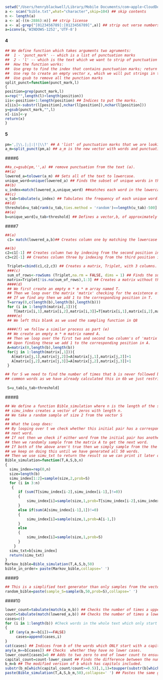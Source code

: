 


```r
setwd("/Users/henryblackwell/Library/Mobile Documents/com~apple~CloudDocs/University /Edinburgh /Statistical Programming/Group 35/statistical-programming-task-1")
a <- scan("bible.txt",what="character",skip=104) ## skip contents
n <- length(a)
a <- a[-((n-2886):n)] ## strip license
a <- a[-grep("[0123456789]:[0123456789]",a)] ## strip out verse numbers
a=iconv(a,'WINDOWS-1252','UTF-8')
```

#### 4 



```r
## We define function which takes arguments two agruments:
##  1 - 'punct_mark' -- which is a list of punctuation marks 
##  2 - 'l' -- which is the text which we want to strip of punctuation marks
##  How the function works:
##  Use grep to find the index that contains punctuation marks; return index.
##  Use rep to create an empty vector x, which we will put strings in to.
##  Use gsub to remove all the punction marks
split_punct=function(punct_mark,l)
{
position=grep(punct_mark,l) 
x=rep("",length(l)+length(position))  
iis<-position+1:length(position) ## Indices to put the marks.
x[iis]<-substr(l[position],nchar(l[position]),nchar(l[position])) 
y=gsub(punct_mark,"",l)  
x[-iis]<-y
return(x)
}
```

#### 5
```r
pm=',|\\.|;|:|!|\\?' ## A 'list' of punctuation marks that we are looking to separate.
a_m=split_punct(pm,a) ## a_m is the new vector with words and punctuation marks in separate entries.
```


####6
```r
##a_c=gsub(pm,'',a) ## remove punctuation from the text (a).
##(a)
lowered_a=tolower(a_m) ## Sets all of the text to lowercase.
unique_word=unique(lowered_a) ## Finds the subset of unique words in the lowercase text.
##(b)
u_index=match(lowered_a,unique_word) ##matches each word in the lowercase text to the index of the unique word.
##(c) 
u_tab=tabulate(u_index) ## Tabulates the frequency of each unique word.
##(d)
threshold=u_tab[rank(u_tab,ties.method = 'random')==length(u_tab)-500] ## Finds the minimum number of occurrences (e.g. the threshold) that makes the size of b approximately 500.
##(e)
b=unique_word[u_tab>threshold] ## Defines a vector,b, of approximately the 500 most common words, by only taking words which occur more than 160 times. 
```   



####7 
```r
##(a)
 c1= match(lowered_a,b)## Creates column one by matching the lowercase text to the vector of common words.

##(b)
c2=c1[-1] ## Creates column two by indexing from the second position in the lowercase case text.
c3=c2[-1] ## Creates column three by indexing from the third position in the lowercase case text.

 Triplet=cbind(c1,c2,c3) ## Creates a matrix, Triplet, with 3 columns.
 ###(c)
 sum_of_rows<-rowSums (Triplet,na.rm = FALSE, dims = 1) ## Finds the sums of the rows of the matrix 'Triplet' or inserts 'False' if there are NA values. 
 matrix=Triplet[!is.na(sum_of_rows),1:3] ## Creates a matrix without the rows which their exists at least one NA value.
 ####(d)
 ## We first create an empty m * m * m array named T.
 ## Then we loop over the matrix 'matrix' checking for the existence of sequential rows e.g. '1,2,3' 
 ## If we find any then we add 1 to the corresponding position in T.
 T=array(0,c(length(b),length(b),length(b))) 
 for (i in 1:length(matrix[,1])){
    T[matrix[i,1],matrix[i,2],matrix[i,3]]=T[matrix[i,1],matrix[i,2],matrix[i,3]]+1}
 ####(e)
 ## We left this blank as we used the sampling function in Q8
 
 ####(f) we follow a similar process as part (e)
 ## We create an empty m * m matrix named A.
 ## Then we loop over the first two and second two column's of 'matrix' checking for sequential rows e.g. 1,2.
 ## Upon finding these we add 1 to the corresponding position in A.
 A=matrix(0,length(b),length(b))
 for(j in 1:length(matrix[,1])){
   A[matrix[j,1],matrix[j,2]]=A[matrix[j,1],matrix[j,2]]+1
   A[matrix[j,2],matrix[j,3]]=A[matrix[j,2],matrix[j,3]]+1
 }

## for S we need to find the number of times that b is never followed by another word. This is simply the occurrence of each of the
## common words as we have already calculated this in 6b we just restrict the code to only included words over the 'threshold'.  
 
 S=u_tab[u_tab>threshold]

```






####8
```r
## We define a function Bible_simulation where n is the length of the simulated text we want to generate.
## simu_index creates a vector of zeros with length n.
## We take a random sample of size 2 from the vector S 
## 
## What the Loop does:
## By looping over t we check whether this initial pair has a corresponding triplet if so then we randomly sample from T to get the 
## next word.
## If not then we check if either word from the initial pair has another corresponding word pair if so 
## then we randomly sample from the matrix A to get the next word.
## If both of the above aren't true then we simply sample from the the set S to obtain the next word
## we keep on doing this until we have generated all 50 words. 
## Then we use simu_txt to return the result so we can print it later on.
Bible_simulation=function(T,A,S,b,n)
{
  simu_index=rep(0,n)
  size=length(b)
  simu_index[1:2]=sample(size,2,prob=S)
  for (i in 3:n)
   {
      if (sum(T[simu_index[i-2],simu_index[i-1],]!=0))
      {
          simu_index[i]=sample(size,1,prob=T[simu_index[i-2],simu_index[i-1],])
      }
      else if(sum(A[simu_index[i-1],1])!=0)
      {
          simu_index[i]=sample(size,1,prob=A[i-1,])
      }
      else
      {
          simu_index[i]=sample(size,1,prob=S)
      }
    } 
  simu_txt=b[simu_index]
  return(simu_txt)
}
Markov_bible=Bible_simulation(T,A,S,b,50)
bible_in_order= paste(Markov_bible,collapse=' ')
```

####9
```r
## This is a simplified text generator than only samples from the vector b given the probabilities stated by S.
random_bible=paste(sample_S=sample(b,50,prob=S),collapse=' ')

```

####10
```r
lower_count=tabulate(match(a_m,b)) ## Checks the number of times a upper case version appears per word.
count=tabulate(match(lowered_a,b)) ## Checks the number of times a lower case version appears per word.
cases=c() 
for (i in 1:length(b)) #Check words in the whole text which only start with a capital letter
{
  if (any(a_m==b[i])==FALSE)
     cases=append(cases,i)
}
cat(cases) ## Indices from b of the words which ONLY start with a capital.
any(a_m==b[cases]) ## Checks  whether they have no lower cases.
lower_count[cases]=0 ## Adds to two zero to end of lower count to ensure the dimenisions are the same.
capital_count=count-lower_count ## Finds the difference between the number of capital and lowercase appearances.
b_m=b ## The modified version of b which has capitals included.
substr(b_m[which(capital_count/count>=0.5)],1,1)=toupper(substr(b[which(capital_count/count>=0.5)],1,1)) ## Capitalizes the words which are more frequently seen as starting with a capital.
paste(Bible_simulation(T,A,S,b_m,50),collapse=' ') ## Pastes the same generated text from Q8 but using the modified version of b.
```

